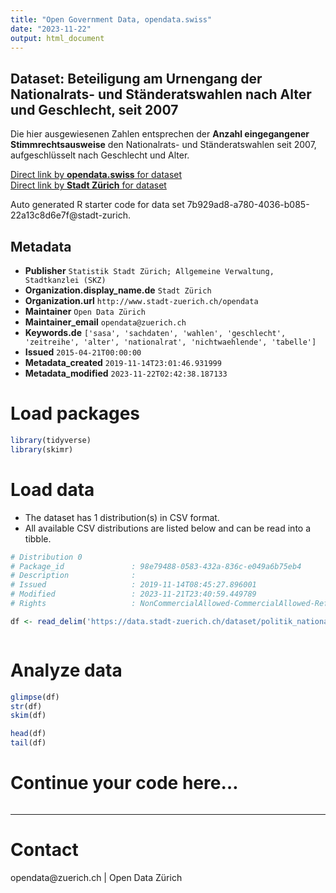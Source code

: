 ```yaml
---
title: "Open Government Data, opendata.swiss"
date: "2023-11-22"
output: html_document
---
```


## Dataset: Beteiligung am Urnengang der Nationalrats- und Ständeratswahlen nach Alter und Geschlecht, seit 2007


Die hier ausgewiesenen Zahlen entsprechen der **Anzahl eingegangener Stimmrechtsausweise** den Nationalrats- und Ständeratswahlen seit 2007, aufgeschlüsselt nach Geschlecht und Alter.


[Direct link by **opendata.swiss** for dataset](https://opendata.swiss/de/dataset/beteiligung-am-urnengang-der-nationalrats-und-standeratswahlen-nach-alter-und-geschlecht-s-2007)<br>
[Direct link by **Stadt Zürich** for dataset](https://data.stadt-zuerich.ch/dataset/politik_nationalratswahlen_btg_urnengang_alter_geschlecht_od7039)

Auto generated R starter code for data set 7b929ad8-a780-4036-b085-22a13c8d6e7f@stadt-zurich.

## Metadata

- **Publisher** `Statistik Stadt Zürich; Allgemeine Verwaltung, Stadtkanzlei (SKZ)`
- **Organization.display_name.de** `Stadt Zürich`
- **Organization.url** `http://www.stadt-zuerich.ch/opendata`
- **Maintainer** `Open Data Zürich`
- **Maintainer_email** `opendata@zuerich.ch`
- **Keywords.de** `['sasa', 'sachdaten', 'wahlen', 'geschlecht', 'zeitreihe', 'alter', 'nationalrat', 'nichtwaehlende', 'tabelle']`
- **Issued** `2015-04-21T00:00:00`
- **Metadata_created** `2019-11-14T23:01:46.931999`
- **Metadata_modified** `2023-11-22T02:42:38.187133`


# Load packages

```r

library(tidyverse)
library(skimr)

```

# Load data

-   The dataset has 1 distribution(s) in CSV format.
-   All available CSV distributions are listed below and can be read into a tibble.

```r

# Distribution 0
# Package_id               : 98e79488-0583-432a-836c-e049a6b75eb4
# Description              : 
# Issued                   : 2019-11-14T08:45:27.896001
# Modified                 : 2023-11-21T23:40:59.449789
# Rights                   : NonCommercialAllowed-CommercialAllowed-ReferenceNotRequired

df <- read_delim('https://data.stadt-zuerich.ch/dataset/politik_nationalratswahlen_btg_urnengang_alter_geschlecht_od7039/download/POL703OD7039.csv')



```

# Analyze data

```r

glimpse(df)
str(df)
skim(df)

head(df)
tail(df)

```

# Continue your code here...

```r

```

------------------------------------------------------------------------

# Contact

opendata@zuerich.ch | Open Data Zürich
